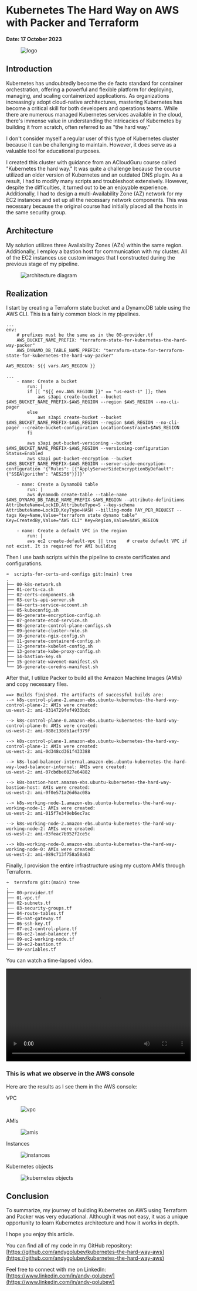 # Kubernetes The Hard Way on AWS with Packer and Terraform

**Date: 17 October 2023**

<figure style={{ margin: "2rem 0" }}>
  <img src="/articles/kubernetes-the-hard-way-on-aws-with-packer-and-terraform/logo.jpg" alt="logo" />
</figure>

## Introduction

Kubernetes has undoubtedly become the de facto standard for container orchestration, offering a powerful and flexible platform for deploying, managing, and scaling containerized applications. As organizations increasingly adopt cloud-native architectures, mastering Kubernetes has become a critical skill for both developers and operations teams. While there are numerous managed Kubernetes services available in the cloud, there's immense value in understanding the intricacies of Kubernetes by building it from scratch, often referred to as "the hard way."

I don't consider myself a regular user of this type of Kubernetes cluster because it can be challenging to maintain. However, it does serve as a valuable tool for educational purposes.

I created this cluster with guidance from an ACloudGuru course called "Kubernetes the hard way." It was quite a challenge because the course utilized an older version of Kubernetes and an outdated DNS plugin. As a result, I had to modify many scripts and troubleshoot extensively. However, despite the difficulties, it turned out to be an enjoyable experience. Additionally, I had to design a multi-Availability Zone (AZ) network for my EC2 instances and set up all the necessary network components. This was necessary because the original course had initially placed all the hosts in the same security group.

## Architecture

My solution utilizes three Availability Zones (AZs) within the same region. Additionally, I employ a bastion host for communication with my cluster. All of the EC2 instances use custom images that I constructed during the previous stage of my pipeline.

<figure style={{ margin: "2rem 0" }}>
  <img src="/articles/kubernetes-the-hard-way-on-aws-with-packer-and-terraform/pic01.png" alt="architecture diagram" />
</figure>

## Realization

I start by creating a Terraform state bucket and a DynamoDB table using the AWS CLI. This is a fairly common block in my pipelines.

```
...
env:
    # prefixes must be the same as in the 00-provider.tf
    AWS_BUCKET_NAME_PREFIX: "terraform-state-for-kubernetes-the-hard-way-packer" 
    AWS_DYNAMO_DB_TABLE_NAME_PREFIX: "terraform-state-for-terraform-state-for-kubernetes-the-hard-way-packer"

AWS_REGION: ${{ vars.AWS_REGION }}

...
    - name: Create a bucket
        run: |
        if [[ "${{ env.AWS_REGION }}" == "us-east-1" ]]; then
            aws s3api create-bucket --bucket $AWS_BUCKET_NAME_PREFIX-$AWS_REGION --region $AWS_REGION --no-cli-pager
        else
            aws s3api create-bucket --bucket $AWS_BUCKET_NAME_PREFIX-$AWS_REGION --region $AWS_REGION --no-cli-pager --create-bucket-configuration LocationConstraint=$AWS_REGION
        fi

        aws s3api put-bucket-versioning --bucket $AWS_BUCKET_NAME_PREFIX-$AWS_REGION --versioning-configuration Status=Enabled
        aws s3api put-bucket-encryption --bucket $AWS_BUCKET_NAME_PREFIX-$AWS_REGION --server-side-encryption-configuration '{"Rules": [{"ApplyServerSideEncryptionByDefault": {"SSEAlgorithm": "AES256"}}]}'

    - name: Create a DynamoDB table
        run: |
        aws dynamodb create-table --table-name $AWS_DYNAMO_DB_TABLE_NAME_PREFIX-$AWS_REGION --attribute-definitions AttributeName=LockID,AttributeType=S --key-schema AttributeName=LockID,KeyType=HASH --billing-mode PAY_PER_REQUEST --tags Key=Name,Value="terraform state dynamo table" Key=CreatedBy,Value="AWS CLI" Key=Region,Value=$AWS_REGION 

    - name: Create a default VPC in the region
        run: |
        aws ec2 create-default-vpc || true    # create default VPC if not exist. It is required for AMI building 
```

Then I use bash scripts within the pipeline to create certificates and configurations.

```
➜  scripts-for-certs-and-configs git:(main) tree 
.
├── 00-k8s-network.sh
├── 01-certs-ca.sh
├── 02-certs-components.sh
├── 03-certs-api-server.sh
├── 04-certs-service-account.sh
├── 05-kubeconfig.sh
├── 06-generate-encryption-config.sh
├── 07-generate-etcd-service.sh
├── 08-generate-control-plane-configs.sh
├── 09-generate-cluster-role.sh
├── 10-generate-ngix-config.sh
├── 11-generate-containerd-config.sh
├── 12-generate-kubelet-config.sh
├── 13-generate-kube-proxy-config.sh
├── 14-bastion-key.sh
├── 15-generate-wavenet-manifest.sh
└── 16-generate-coredns-manifest.sh
```

After that, I utilize Packer to build all the Amazon Machine Images (AMIs) and copy necessary files.

```
==> Builds finished. The artifacts of successful builds are:
--> k8s-control-plane-2.amazon-ebs.ubuntu-kubernetes-the-hard-way-control-plane-2: AMIs were created:
us-west-2: ami-0314729fef4933bdc

--> k8s-control-plane-0.amazon-ebs.ubuntu-kubernetes-the-hard-way-control-plane-0: AMIs were created:
us-west-2: ami-088c138db1acf379f

--> k8s-control-plane-1.amazon-ebs.ubuntu-kubernetes-the-hard-way-control-plane-1: AMIs were created:
us-west-2: ami-0d348cd361f433388

--> k8s-load-balancer-internal.amazon-ebs.ubuntu-kubernetes-the-hard-way-load-balancer-internal: AMIs were created:
us-west-2: ami-07cbdbe6027e64882

--> k8s-bastion-host.amazon-ebs.ubuntu-kubernetes-the-hard-way-bastion-host: AMIs were created:
us-west-2: ami-0f0e571a26d6ac08a

--> k8s-working-node-1.amazon-ebs.ubuntu-kubernetes-the-hard-way-working-node-1: AMIs were created:
us-west-2: ami-015f7e349eb6ec7ac

--> k8s-working-node-2.amazon-ebs.ubuntu-kubernetes-the-hard-way-working-node-2: AMIs were created:
us-west-2: ami-03feac7b952f2ce5c

--> k8s-working-node-0.amazon-ebs.ubuntu-kubernetes-the-hard-way-working-node-0: AMIs were created:
us-west-2: ami-089c713f758a50a63
```

Finally, I provision the entire infrastructure using my custom AMIs through Terraform.

```
➜  terraform git:(main) tree
.
├── 00-provider.tf
├── 01-vpc.tf
├── 02-subnets.tf
├── 03-security-groups.tf
├── 04-route-tables.tf
├── 05-nat-gateway.tf
├── 06-ssh-key.tf
├── 07-ec2-control-plane.tf
├── 08-ec2-load-balancer.tf
├── 09-ec2-working-node.tf
├── 10-ec2-bastion.tf
└── 99-variables.tf
```

You can watch a time-lapsed video.

<video width="100%" controls>
  <source src="/articles/kubernetes-the-hard-way-on-aws-with-packer-and-terraform/video01.mp4" type="video/mp4" />
  Your browser does not support the video tag.
</video>

### This is what we observe in the AWS console

Here are the results as I see them in the AWS console:

VPC

<figure style={{ margin: "2rem 0" }}>
  <img src="/articles/kubernetes-the-hard-way-on-aws-with-packer-and-terraform/pic02.jpg" alt="vpc" />
</figure>

AMIs

<figure style={{ margin: "2rem 0" }}>
  <img src="/articles/kubernetes-the-hard-way-on-aws-with-packer-and-terraform/pic03.jpg" alt="amis" />
</figure>

Instances

<figure style={{ margin: "2rem 0" }}>
  <img src="/articles/kubernetes-the-hard-way-on-aws-with-packer-and-terraform/pic04.jpg" alt="instances" />
</figure>

Kubernetes objects

<figure style={{ margin: "2rem 0" }}>
  <img src="/articles/kubernetes-the-hard-way-on-aws-with-packer-and-terraform/pic05.jpg" alt="kubernetes objects" />
</figure>

## Conclusion

To summarize, my journey of building Kubernetes on AWS using Terraform and Packer was very educational. Although it was not easy, it was a unique opportunity to learn Kubernetes architecture and how it works in depth.

I hope you enjoy this article.

You can find all of my code in my GitHub repository: [https://github.com/andygolubev/kubernetes-the-hard-way-aws](https://github.com/andygolubev/kubernetes-the-hard-way-aws)

Feel free to connect with me on LinkedIn: [https://www.linkedin.com/in/andy-golubev/](https://www.linkedin.com/in/andy-golubev/) 